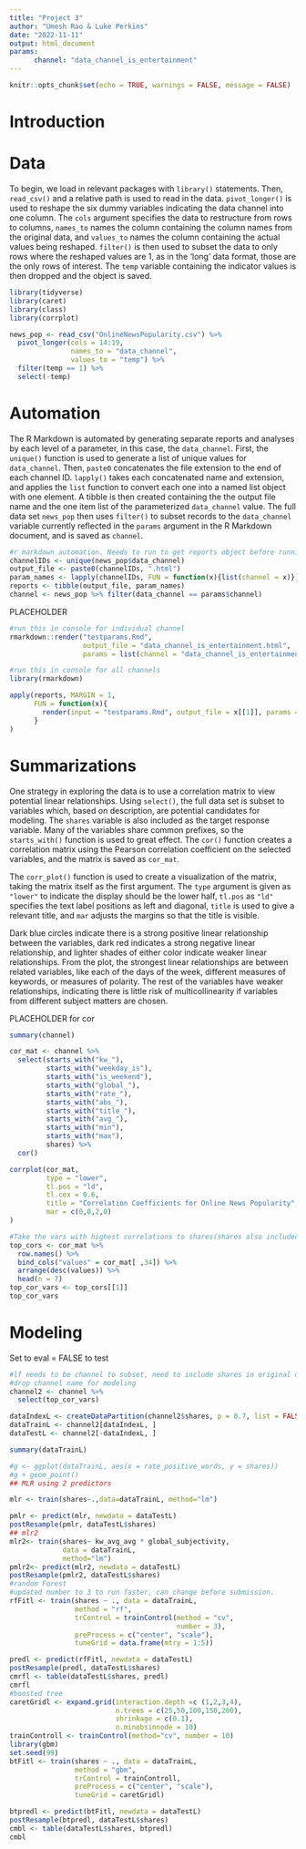 ```yaml
---
title: "Project 3"
author: "Umesh Rao & Luke Perkins"
date: "2022-11-11"
output: html_document
params:  
      channel: "data_channel_is_entertainment"
---
```


```r
knitr::opts_chunk$set(echo = TRUE, warnings = FALSE, message = FALSE)
```

# Introduction

# Data

To begin, we load in relevant packages with `library()` statements. Then, 
`read_csv()` and a relative path is used to read in the data. `pivot_longer()` 
is used to reshape the six dummy variables indicating the data channel into one 
column. The `cols` argument specifies the data to restructure from rows to 
columns, `names_to` names the column containing the column names from the 
original data, and `values_to` names the column containing the actual values 
being reshaped. `filter()` is then used to subset the data to only rows where 
the reshaped values are 1, as in the 'long' data format, those are the only 
rows of interest. The `temp` variable containing the indicator values is then 
dropped and the object is saved.

```r
library(tidyverse)
library(caret)
library(class)
library(corrplot)

news_pop <- read_csv("OnlineNewsPopularity.csv") %>%
  pivot_longer(cols = 14:19, 
               names_to = "data_channel", 
               values_to = "temp") %>%
  filter(temp == 1) %>%
  select(-temp)
```

# Automation

The R Markdown is automated by generating separate reports and analyses by each 
level of a parameter, in this case, the `data_channel`. First, the `unique()` 
function is used to generate a list of unique values for `data_channel`. Then, 
`paste0` concatenates the file extension to the end of each channel ID. 
`lapply()` takes each concatenated name and extension, and applies the `list` 
function to convert each one into a named list object with one element. A tibble 
is then created containing the the output file name and the one item list of 
the parameterized `data_channel` value. The full data set `news_pop` then uses 
`filter()` to subset records to the `data_channel` variable currently reflected 
in the `params` argument in the R Markdown document, and is saved as `channel`.

```r
#r markdown automation. Needs to run to get reports object before running the 2nd chunk below in console
channelIDs <- unique(news_pop$data_channel)
output_file <- paste0(channelIDs, ".html")
param_names <- lapply(channelIDs, FUN = function(x){list(channel = x)})
reports <- tibble(output_file, param_names)
channel <- news_pop %>% filter(data_channel == params$channel)
```

PLACEHOLDER

```r
#run this in console for individual channel
rmarkdown::render("testparams.Rmd", 
                  output_file = "data_channel_is_entertainment.html",
                  params = list(channel = "data_channel_is_entertainment"))

#run this in console for all channels
library(rmarkdown)

apply(reports, MARGIN = 1,
      FUN = function(x){
        render(input = "testparams.Rmd", output_file = x[[1]], params = x[[2]])
      }
)
```

# Summarizations

One strategy in exploring the data is to use a correlation matrix to view 
potential linear relationships. Using `select()`, the full data set is subset to 
variables which, based on description, are potential candidates for modeling. 
The `shares` variable is also included as the target response variable. Many of 
the variables share common prefixes, so the `starts_with()` function is used 
to great effect. The `cor()` function creates a correlation matrix using the 
Pearson correlation coefficient on the selected variables, and the matrix is 
saved as `cor_mat`.

The `corr_plot()` function is used to create a visualization of the matrix, 
taking the matrix itself as the first argument. The `type` argument is given as 
`"lower"` to indicate the display should be the lower half, 
`tl.pos` as `"ld"` specifies the text label positions as left and diagonal, 
`title` is used to give a relevant title, and `mar` adjusts the margins so that 
the title is visible.

Dark blue circles indicate there is a strong positive linear relationship 
between the variables, dark red indicates a strong negative linear relationship, 
and lighter shades of either color indicate weaker linear relationships. From 
the plot, the strongest linear relationships are between related variables, like 
each of the days of the week, different measures of keywords, or measures of 
polarity. The rest of the variables have weaker relationships, indicating there 
is little risk of multicollinearity if variables from different subject matters 
are chosen.

PLACEHOLDER for cor

```r
summary(channel)

cor_mat <- channel %>% 
  select(starts_with("kw_"),
         starts_with("weekday_is"),
         starts_with("is_weekend"),
         starts_with("global_"),
         starts_with("rate_"),
         starts_with("abs_"),
         starts_with("title_"),
         starts_with("avg_"),
         starts_with("min"),
         starts_with("max"),
         shares) %>%
  cor()

corrplot(cor_mat,
         type = "lower",
         tl.pos = "ld",
         tl.cex = 0.6,
         title = "Correlation Coefficients for Online News Popularity",
         mar = c(0,0,2,0)
)

#Take the vars with highest correlations to shares(shares also included for subsetting later). Need to remove highly correlated vars like kw_max_max and kw_min_min, etc.
top_cors <- cor_mat %>%
  row.names() %>%
  bind_cols("values" = cor_mat[ ,34]) %>%
  arrange(desc(values)) %>%
  head(n = 7)
top_cor_vars <- top_cors[[1]]
top_cor_vars
```

# Modeling

Set to eval = FALSE to test
```r
#lf needs to be channel to subset, need to include shares in original data
#drop channel name for modeling
channel2 <- channel %>% 
  select(top_cor_vars)

dataIndexL <- createDataPartition(channel2$shares, p = 0.7, list = FALSE)
dataTrainL <- channel2[dataIndexL, ]
dataTestL <- channel2[-dataIndexL, ]

summary(dataTrainL)

#g <- ggplot(dataTrainL, aes(x = rate_positive_words, y = shares))
#g + geom_point()
## MLR using 2 predictors 

mlr <- train(shares~.,data=dataTrainL, method="lm")

pmlr <- predict(mlr, newdata = dataTestL)
postResample(pmlr, dataTestL$shares)
## mlr2
mlr2<- train(shares~ kw_avg_avg * global_subjectivity, 
             data = dataTrainL, 
             method="lm")
pmlr2<- predict(mlr2, newdata = dataTestL)
postResample(pmlr2, dataTestL$shares)
#random Forest
#updated number to 3 to run faster, can change before submission.
rfFitl <- train(shares ~ ., data = dataTrainL,
                method = "rf",
                trControl = trainControl(method = "cv",
                                         number = 3),
                preProcess = c("center", "scale"),
                tuneGrid = data.frame(mtry = 1:5))

predl <- predict(rfFitl, newdata = dataTestL)
postResample(predl, dataTestL$shares)
cmrfl <- table(dataTestL$shares, predl)
cmrfl
#boosted tree
caretGridl <- expand.grid(interaction.depth =c (1,2,3,4), 
                          n.trees = c(25,50,100,150,200),
                          shrinkage = c(0.1),
                          n.minobsinnode = 10)
trainControll <- trainControl(method="cv", number = 10)
library(gbm)
set.seed(99)
btFitl <- train(shares ~ ., data = dataTrainL,
                method = "gbm",
                trControl = trainControll,
                preProcess = c("center", "scale"),
                tuneGrid = caretGridl)

btpredl <- predict(btFitl, newdata = dataTestL)
postResample(btpredl, dataTestL$shares)
cmbl <- table(dataTestL$shares, btpredl)
cmbl

```



